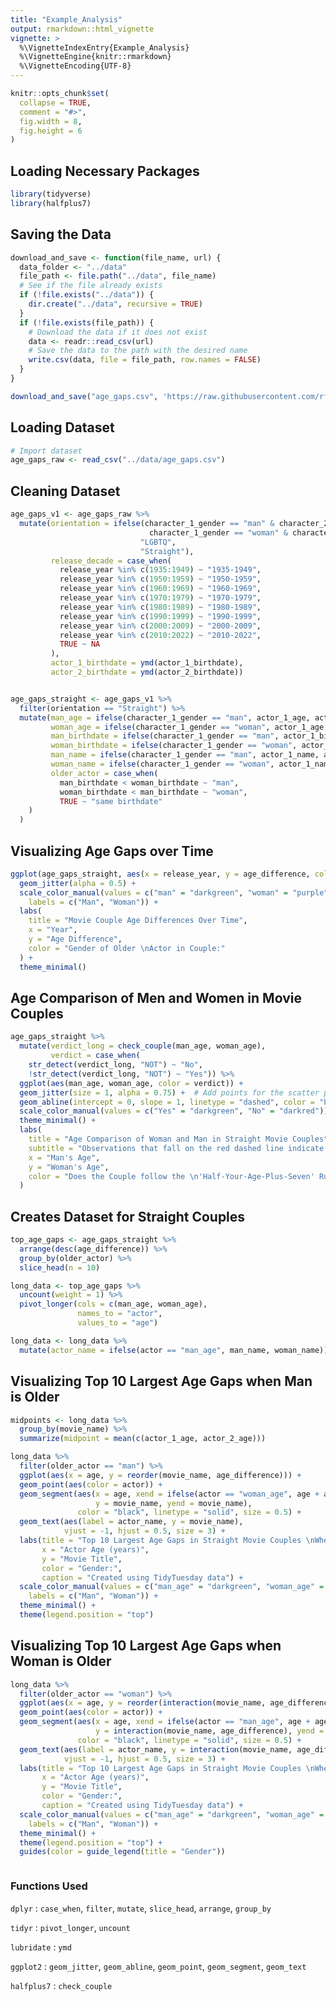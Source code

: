 ```yaml
---
title: "Example_Analysis"
output: rmarkdown::html_vignette
vignette: >
  %\VignetteIndexEntry{Example_Analysis}
  %\VignetteEngine{knitr::rmarkdown}
  %\VignetteEncoding{UTF-8}
---
```


```r
knitr::opts_chunk$set(
  collapse = TRUE,
  comment = "#>",
  fig.width = 8,
  fig.height = 6
)
```

## Loading Necessary Packages

```r
library(tidyverse)
library(halfplus7)
```

## Saving the Data

```r
download_and_save <- function(file_name, url) {
  data_folder <- "../data"
  file_path <- file.path("../data", file_name)
  # See if the file already exists
  if (!file.exists("../data")) {
    dir.create("../data", recursive = TRUE)
  }
  if (!file.exists(file_path)) {
    # Download the data if it does not exist
    data <- readr::read_csv(url)
    # Save the data to the path with the desired name
    write.csv(data, file = file_path, row.names = FALSE)
  }
}

download_and_save("age_gaps.csv", 'https://raw.githubusercontent.com/rfordatascience/tidytuesday/master/data/2023/2023-02-14/age_gaps.csv')
```

## Loading Dataset

```r
# Import dataset
age_gaps_raw <- read_csv("../data/age_gaps.csv")
```

## Cleaning Dataset 

```r
age_gaps_v1 <- age_gaps_raw %>%
  mutate(orientation = ifelse(character_1_gender == "man" & character_2_gender == "man" |
                               character_1_gender == "woman" & character_2_gender == "woman",
                             "LGBTQ",
                             "Straight"),
         release_decade = case_when(
           release_year %in% c(1935:1949) ~ "1935-1949",
           release_year %in% c(1950:1959) ~ "1950-1959",
           release_year %in% c(1960:1969) ~ "1960-1969",
           release_year %in% c(1970:1979) ~ "1970-1979",
           release_year %in% c(1980:1989) ~ "1980-1989",
           release_year %in% c(1990:1999) ~ "1990-1999",
           release_year %in% c(2000:2009) ~ "2000-2009",
           release_year %in% c(2010:2022) ~ "2010-2022",
           TRUE ~ NA
         ),
         actor_1_birthdate = ymd(actor_1_birthdate),
         actor_2_birthdate = ymd(actor_2_birthdate))


age_gaps_straight <- age_gaps_v1 %>%
  filter(orientation == "Straight") %>%
  mutate(man_age = ifelse(character_1_gender == "man", actor_1_age, actor_2_age),
         woman_age = ifelse(character_1_gender == "woman", actor_1_age, actor_2_age),
         man_birthdate = ifelse(character_1_gender == "man", actor_1_birthdate, actor_2_birthdate),
         woman_birthdate = ifelse(character_1_gender == "woman", actor_1_birthdate, actor_2_birthdate),
         man_name = ifelse(character_1_gender == "man", actor_1_name, actor_2_name),
         woman_name = ifelse(character_1_gender == "woman", actor_1_name, actor_2_name),         
         older_actor = case_when(
           man_birthdate < woman_birthdate ~ "man",
           woman_birthdate < man_birthdate ~ "woman",
           TRUE ~ "same birthdate"
    )
  )
```

## Visualizing Age Gaps over Time

```r

ggplot(age_gaps_straight, aes(x = release_year, y = age_difference, color = older_actor)) +
  geom_jitter(alpha = 0.5) +
  scale_color_manual(values = c("man" = "darkgreen", "woman" = "purple"),
    labels = c("Man", "Woman")) +
  labs(
    title = "Movie Couple Age Differences Over Time",
    x = "Year",
    y = "Age Difference",
    color = "Gender of Older \nActor in Couple:"
  ) +
  theme_minimal()
```

## Age Comparison of Men and Women in Movie Couples

```r

age_gaps_straight %>%
  mutate(verdict_long = check_couple(man_age, woman_age),
         verdict = case_when(
    str_detect(verdict_long, "NOT") ~ "No",
    !str_detect(verdict_long, "NOT") ~ "Yes")) %>%
  ggplot(aes(man_age, woman_age, color = verdict)) +
  geom_jitter(size = 1, alpha = 0.75) +  # Add points for the scatter plot
  geom_abline(intercept = 0, slope = 1, linetype = "dashed", color = "black") +
  scale_color_manual(values = c("Yes" = "darkgreen", "No" = "darkred")) +
  theme_minimal() +
  labs(
    title = "Age Comparison of Woman and Man in Straight Movie Couples",
    subtitle = "Observations that fall on the red dashed line indicate the same age for the man and woman.",
    x = "Man's Age",
    y = "Woman's Age",
    color = "Does the Couple follow the \n'Half-Your-Age-Plus-Seven' Rule?"
  )
```

## Creates Dataset for Straight Couples

```r
top_age_gaps <- age_gaps_straight %>%
  arrange(desc(age_difference)) %>%
  group_by(older_actor) %>%
  slice_head(n = 10)

long_data <- top_age_gaps %>%
  uncount(weight = 1) %>%
  pivot_longer(cols = c(man_age, woman_age), 
               names_to = "actor", 
               values_to = "age")

long_data <- long_data %>%
  mutate(actor_name = ifelse(actor == "man_age", man_name, woman_name))
```

## Visualizing Top 10 Largest Age Gaps when Man is Older

```r

midpoints <- long_data %>%
  group_by(movie_name) %>%
  summarize(midpoint = mean(c(actor_1_age, actor_2_age)))

long_data %>%
  filter(older_actor == "man") %>%
  ggplot(aes(x = age, y = reorder(movie_name, age_difference))) +
  geom_point(aes(color = actor)) +
  geom_segment(aes(x = age, xend = ifelse(actor == "woman_age", age + age_difference, age), 
                   y = movie_name, yend = movie_name), 
               color = "black", linetype = "solid", size = 0.5) +
  geom_text(aes(label = actor_name, y = movie_name), 
            vjust = -1, hjust = 0.5, size = 3) +
  labs(title = "Top 10 Largest Age Gaps in Straight Movie Couples \nWhen the Man is Older",
       x = "Actor Age (years)", 
       y = "Movie Title",
       color = "Gender:",
       caption = "Created using TidyTuesday data") +
  scale_color_manual(values = c("man_age" = "darkgreen", "woman_age" = "purple"),
    labels = c("Man", "Woman")) +
  theme_minimal() + 
  theme(legend.position = "top")
```

## Visualizing Top 10 Largest Age Gaps when Woman is Older

```r
long_data %>%
  filter(older_actor == "woman") %>%
  ggplot(aes(x = age, y = reorder(interaction(movie_name, age_difference), age_difference))) +
  geom_point(aes(color = actor)) +
  geom_segment(aes(x = age, xend = ifelse(actor == "man_age", age + age_difference, age), 
                   y = interaction(movie_name, age_difference), yend = interaction(movie_name, age_difference)), 
               color = "black", linetype = "solid", size = 0.5) +
  geom_text(aes(label = actor_name, y = interaction(movie_name, age_difference)), 
            vjust = -1, hjust = 0.5, size = 3) +
  labs(title = "Top 10 Largest Age Gaps in Straight Movie Couples \nWhen the Woman is Older",
       x = "Actor Age (years)", 
       y = "Movie Title",
       color = "Gender:",
       caption = "Created using TidyTuesday data") +
  scale_color_manual(values = c("man_age" = "darkgreen", "woman_age" = "purple"),
    labels = c("Man", "Woman")) +
  theme_minimal() + 
  theme(legend.position = "top") +
  guides(color = guide_legend(title = "Gender"))



```



### Functions Used

`dplyr` : `case_when`, `filter`, `mutate`, `slice_head`, `arrange`, `group_by`

`tidyr` : `pivot_longer`, `uncount`

`lubridate` : `ymd`

`ggplot2` : `geom_jitter`, `geom_abline`, `geom_point`, `geom_segment`, `geom_text`

`halfplus7` : `check_couple`




